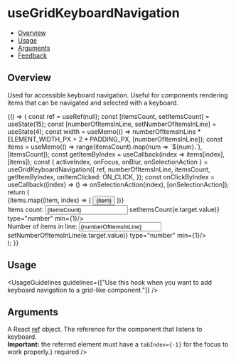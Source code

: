 
<Meta title="Keyboard/useGridKeyboardNavigation" />

# useGridKeyboardNavigation

- [Overview](#overview)
- [Usage](#usage)
- [Arguments](#arguments)
- [Feedback](#feedback)

## Overview

Used for accessible keyboard navigation. Useful for components rendering items that can be navigated and selected with a keyboard.





<Canvas>
  <Story name="Overview">
    {() => {
    const ref = useRef(null);
    const [itemsCount, setItemsCount] = useState(15);
    const [numberOfItemsInLine, setNumberOfItemsInLine] = useState(4);
    const width = useMemo(() => numberOfItemsInLine * ELEMENT_WIDTH_PX + 2 * PADDING_PX, [numberOfItemsInLine]);
    const items = useMemo(() => range(itemsCount).map(num => `${num}.`), [itemsCount]);
    const getItemByIndex = useCallback(index => items[index], [items]);
    const { activeIndex, onFocus, onBlur, onSelectionAction } = useGridKeyboardNavigation({
      ref,
      numberOfItemsInLine,
      itemsCount,
      getItemByIndex,
      onItemClicked: ON_CLICK,
    });
    const onClickByIndex = useCallback((index) => () => onSelectionAction(index), [onSelectionAction]);
    return (
      <div>
        <div className="use-grid-keyboard-nav-comp-wrapper" style={{ width }} ref={ref} tabIndex={-1} onBlur={onBlur} onFocus={onFocus}>
          {items.map((item, index) => (
            <Button key={item} onClick={onClickByIndex(index)} className={cx("use-grid-keyboard-nav-item", { "active-item": index === activeIndex })}>
              {item}
            </Button>
          ))}
        </div>
        <div className="use-grid-keyboard-nav-controls">
          <div>Items count: <input value={itemsCount} onChange={e => setItemsCount(e.target.value)} type="number" min={1}/></div>
          <div>Number of items in line: <input value={numberOfItemsInLine} onChange={e => setNumberOfItemsInLine(e.target.value)} type="number" min={1}/></div>
        </div>
      </div>
    );
}}
  </Story>
</Canvas>

## Usage

<UsageGuidelines
  guidelines={["Use this hook when you want to add keyboard navigation to a grid-like component."]}
/>

## Arguments

<FunctionArguments>
  <FunctionArgument name="options" type="Object">
    <FunctionArgument
      name="ref"
      type="React.MutableRefObject"
      description={<>A React <a href="https://reactjs.org/docs/hooks-reference.html#useref" target="_blank" rel="noopener noreferrer">ref</a> object. The reference for the component that listens to keyboard. <br/>
      <b>Important:</b> the referred element must have a <code>tabIndex={-1}</code> for the focus to work properly.</>}
      required
    />
    <FunctionArgument
      name="itemsCount"
      type="Number"
      description="The number of items."
      required
    />
    <FunctionArgument
      name="numberOfItemsInLine"
      type="Number"
      description="The number of items on each line of the grid."
      required
    />
    <FunctionArgument
      name="onItemClicked"
      type="(item, index) => void"
      description="The callback for selecting an item. It will be called when an active item is selected, for example with 'Enter'."
      required
    />
    <FunctionArgument
      name="getItemByIndex"
      type="(index) => item"
      description="A function which gets an index as a param, and returns the item on that index."
    />
    <FunctionArgument
      name="focusOnMount"
      type="boolean"
      description="If true, the referenced element will be focused when mounted."
    />





  </FunctionArgument>
</FunctionArguments>
